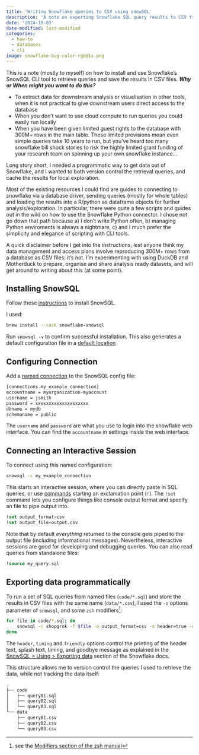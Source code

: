 ```yaml
---
title: 'Writing Snowflake queries to CSV using snowSQL'
description: 'A note on exporting Snowflake SQL query results to CSV files'
date: '2024-10-03'
date-modified: last-modified
categories:
  - how-to
  - databases
  - cli
image: snowflake-bug-color-rgb@1x.png
---
```


This is a note (mostly to myself) on how to install and use Snowflake's SnowSQL CLI tool to retrieve queries and save the results in CSV files. ***Why or When might you want to do this?***

- To extract data for downstream analysis or visualisation in other tools, when it is not practical to give downstream users direct access to the database
- When you don't want to use cloud compute to run queries you could easily run locally
- When you have been given limited guest rights to the database with 300M+ rows in the main table. These limited provisions mean even simple queries take 10 years to run, but you've heard too many snowflake bill shock stories to risk the highly limited grant funding of your research team on spinning up your own snowflake instance...

Long story short, I needed a programmatic way to get data out of Snowflake, and I wanted to both version control the retrieval queries, and cache the results for local exploration.

Most of the existing resources I could find are guides to connecting to snowflake via a database driver, sending queries (mostly for whole tables) and loading the results into a R/python as dataframe objects for further analysis/exploration. In particular, there were quite a few scripts and guides out in the wild on how to use the Snowflake Python connector. I chose not go down that path because a) I don't write Python often, b) managing Python enviroments is always a nightmare, c) and I much prefer the simplicity and elegance of scripting with CLI tools.

A quick disclaimer before I get into the instructions, lest anyone think my data management and access plans involve reproducing 300M+ rows from a database as CSV files: it's not. I'm experimenting with using DuckDB and Motherduck to prepare, organise and share analysis ready datasets, and will get around to writing about this (at some point).

## Installing SnowSQL

Follow these [instructions](https://docs.snowflake.com/en/user-guide/snowsql-install-config) to install SnowSQL.

I used:
```zsh
brew install --cask snowflake-snowsql
```

Run `snowsql -v` to confirm successful installation. This also generates a default configuration file in a [default location](https://docs.snowflake.com/en/user-guide/snowsql-config#modify-the-snowsql-configuration-file)

## Configuring Connection

Add a [named connection](https://docs.snowflake.com/en/user-guide/snowsql-start#using-named-connections) to the SnowSQL config file:

```bash
[connections.my_example_connection]
accountname = myorganization-myaccount
username = jsmith
password = xxxxxxxxxxxxxxxxxxxx
dbname = mydb
schemaname = public
```

The `username` and `password` are what you use to login into the snowflake web interface. You can find the `accountname` in settings inside the web interface.

## Connecting an Interactive Session

To connect using this named configuration:

```bash
snowsql -c my_example_connection
```

This starts an interactive session, where you can directly paste in SQL queries, or use [commands](https://docs.snowflake.com/en/user-guide/snowsql-use#executing-commands) starting an exclamation point (`!`). The `!set` command lets you configure things like console output format and specify an file to pipe output into.

```sql
!set output_format=csv
!set output_file=output.csv
```

Note that by default *everything* returned to the console gets piped to the output file (including informational messages). Nevertheless, interactive sessions are good for developing and debugging queries. You can also read queries from standalone files:

```sql
!source my_query.sql
```

## Exporting data programmatically

To run a set of SQL queries from named files (`code/*.sql`) and store the results in CSV files with the same name (`data/*.csv`), I used the `-o` options parameter of `snowsql`, and some `zsh` modifiers^[see the [Modifiers section of the zsh manual](https://linux.die.net/man/1/zshexpn)]:

```zsh
for file in code/*.sql; do
    snowsql -c shopgrok -f $file -o output_format=csv -o header=true -o timing=false -o friendly=false > data/${file:t:r}.csv
done
```

The `header`, `timing` and `friendly` options control the printing of the header text, splash text, timing, and goodbye message as explained in the [SnowSQL > Using > Exporting data](https://docs.snowflake.com/en/user-guide/snowsql-use#exporting-data) section of the Snowflake docs.

This structure allows me to version control the queries I used to retrieve the data, while not tracking the data itself:

```zsh
.
├── code
│   ├── query01.sql
│   ├── query02.sql
│   └── query03.sql
└── data
    ├── query01.csv
    ├── query02.csv
    └── query03.csv
```